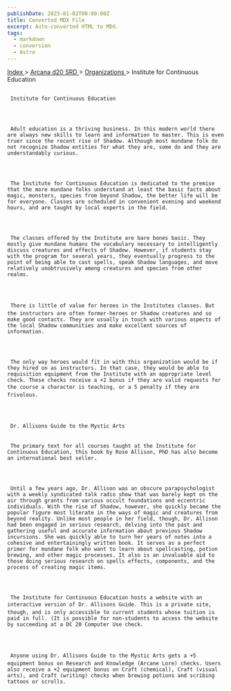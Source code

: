 ```yaml
---
publishDate: 2023-01-02T00:00:00Z
title: Converted MDX File
excerpt: Auto-converted HTML to MDX.
tags:
  - markdown
  - conversion
  - Astro
---
```


[
Index
](-index) >
[
Arcana d20 SRD
](arcana-d20-srd-index) >
[
Organizations
](arcana-d20-srd-organizations-index) > Institute for Continuous Education

##

     Institute for Continuous Education




     Adult education is a thriving business. In this modern world there are always new skills to learn and information to master. This is even truer since the recent rise of Shadow. Although most mundane folk do not recognize Shadow entities for what they are, some do and they are understandably curious.




     The Institute for Continuous Education is dedicated to the premise that the more mundane folks understand at least the basic facts about magic, monsters, species from beyond Shadow, the better life will be for everyone. Classes are scheduled in convenient evening and weekend hours, and are taught by local experts in the field.




     The classes offered by the Institute are bare bones basic. They mostly give mundane humans the vocabulary necessary to intelligently discuss creatures and effects of Shadow. However, if students stay with the program for several years, they eventually progress to the point of being able to cast spells, speak Shadow languages, and move relatively unobtrusively among creatures and species from other realms.




     There is little of value for heroes in the Institutes classes. But the instructors are often former-heroes or Shadow creatures and so make good contacts. They are usually in touch with various aspects of the local Shadow communities and make excellent sources of information.




     The only way heroes would fit in with this organization would be if they hired on as instructors. In that case, they would be able to requisition equipment from the Institute with an appropriate level check. These checks receive a +2 bonus if they are valid requests for the course a character is teaching, or a 5 penalty if they are frivolous.




     Dr. Allisons Guide to the Mystic Arts


     The primary text for all courses taught at the Institute for Continuous Education, this book by Rose Allison, PhD has also become an international best seller.




     Until a few years ago, Dr. Allison was an obscure parapsychologist with a weekly syndicated talk radio show that was barely kept on the air through grants from various occult foundations and eccentric individuals. With the rise of Shadow, however, she quickly became the popular figure most literate in the ways of magic and creatures from beyond reality. Unlike most people in her field, though, Dr. Allison had been engaged in serious research, delving into the past and gathering useful and accurate information about previous Shadow incursions. She was quickly able to turn her years of notes into a cohesive and entertainingly written book. It serves as a perfect primer for mundane folk who want to learn about spellcasting, potion brewing, and other magic processes. It also is an invaluable aid to those doing serious research on spells effects, components, and the process of creating magic items.




     The Institute for Continuous Education hosts a website with an interactive version of Dr. Allisons Guide. This is a private site, though, and is only accessible to current students whose tuition is paid in full. (It is possible for non-students to access the website by succeeding at a DC 20 Computer Use check.




     Anyone using Dr. Allisons Guide to the Mystic Arts gets a +5 equipment bonus on Research and Knowledge (Arcane Lore) checks. Users also receive a +2 equipment bonus on Craft (chemical), Craft (visual arts), and Craft (writing) checks when brewing potions and scribing tattoos or scrolls.
